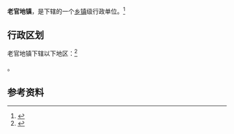 {{中国乡级行政区|21/13/22/110/000}}

'''老官地镇'''，是{{PRC admin/fullname|21/13/22/110/000|3}}下辖的一个[[乡镇|乡镇]]级行政单位。<ref>{{PRC admin/ref sgc|{{PRC admin/parent|21/13/22/110/000}}}}</ref>

== 行政区划 ==

老官地镇下辖以下地区：<ref>{{PRC admin/ref sgc|21/13/22/110/000}}</ref>

{{PRC admin/children|21/13/22/110/000}}。

== 参考资料 ==

{{reflist}}

{{辽宁行政区划小作品}}
{{PRC admin/navcat|21/13/22/110/000}}